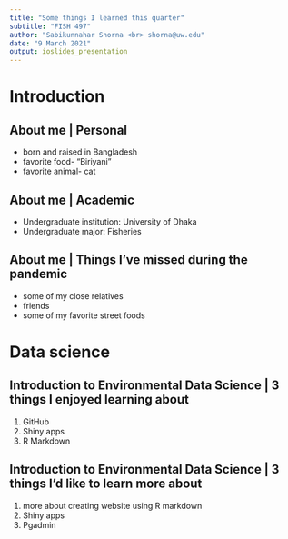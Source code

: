 ```yaml
---
title: "Some things I learned this quarter"
subtitle: "FISH 497"
author: "Sabikunnahar Shorna <br> shorna@uw.edu"
date: "9 March 2021"
output: ioslides_presentation
---
```



# Introduction

## About me | Personal

- born and raised in Bangladesh  
- favorite food- "Biriyani"
- favorite animal- cat

## About me | Academic

- Undergraduate institution: University of Dhaka 
- Undergraduate major: Fisheries

## About me | Things I’ve missed during the pandemic

- some of my close relatives
- friends
- some of my favorite street foods

# Data science

## Introduction to Environmental Data Science | 3 things I enjoyed learning about

1) GitHub
2) Shiny apps
3) R Markdown 

## Introduction to Environmental Data Science | 3 things I’d like to learn more about
1) more about creating website using R markdown
2) Shiny apps
3) Pgadmin

## {data-background=mekong.jpeg data-background-size=cover}
